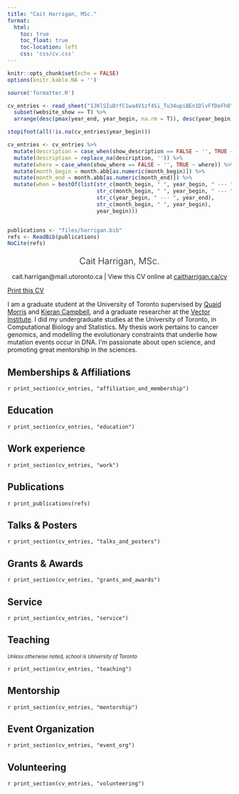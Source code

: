 ```yaml
---
title: "Cait Harrigan, MSc."
format:
  html:
    toc: true
    toc_float: true
    toc-location: left
    css: 'css/cv.css'
---
```



```r
knitr::opts_chunk$set(echo = FALSE)
options(knitr.kable.NA = '')

```

```r
source('formatter.R')

cv_entries <- read_sheet("1JKlSIuDrfC1wa4V1zf4Si_Tu34upiBEn1DlvFfDeFh0", col_types = "c") %>%
  subset(website_show == T) %>%
  arrange(desc(pmax(year_end, year_begin, na.rm = T)), desc(year_begin), desc(month_begin)) 

stopifnot(all(!is.na(cv_entries$year_begin)))

cv_entries <- cv_entries %>%  
  mutate(description = case_when(show_description == FALSE ~ '', TRUE ~ description)) %>%
  mutate(description = replace_na(description, '')) %>%
  mutate(where = case_when(show_where == FALSE ~ '', TRUE ~ where)) %>%
  mutate(month_begin = month.abb[as.numeric(month_begin)]) %>%
  mutate(month_end = month.abb[as.numeric(month_end)]) %>%
  mutate(when = bestOf(list(str_c(month_begin, " ", year_begin, " --- ", month_end, " ", year_end),
                            str_c(month_begin, " ", year_begin, " --- ", year_end),
                            str_c(year_begin, " --- ", year_end),
                            str_c(month_begin, " ", year_begin),
                            year_begin)))


publications <- "files/harrigan.bib"
refs <- ReadBib(publications) 
NoCite(refs)
```

<div id=cv_print_header>
<center>
<p style="font-size: 15pt; font-weight:300; margin-bottom: 0.5em">
Cait Harrigan, MSc.
</p>

<p style="font-weight:400; margin-bottom: 0.5em">
cait.harrigan@mail.utoronto.ca \| View this CV online at [caitharrigan.ca/cv](https://caitharrigan.ca/cv)
</p>
</center>
</div>


<a id=print_button href="files/cv.pdf" class="btn btn-primary icon-link">Print this CV</a>

I am a graduate student at the University of Toronto supervised by [Quaid Morris](https://www.morrislab.ca/) and [Kieran Campbell](https://www.camlab.ca/), and a graduate researcher at the [Vector Institute](https://vectorinstitute.ai/). I did my undergraduate studies at the University of Toronto, in Computational Biology and Statistics. My thesis work pertains to cancer genomics, and modelling the evolutionary constraints that underlie how mutation events occur in DNA. I'm passionate about open science, and promoting great mentorship in the sciences.


## Memberships & Affiliations



`r print_section(cv_entries, "affiliation_and_membership")`


## Education

`r print_section(cv_entries, "education")`


## Work experience

`r print_section(cv_entries, "work")`

## Publications

`r print_publications(refs)`



## Talks & Posters

`r print_section(cv_entries, "talks_and_posters")`


## Grants & Awards

`r print_section(cv_entries, "grants_and_awards")`

## Service

`r print_section(cv_entries, "service")`

## Teaching

<em style="font-size:0.8em">Unless otherwise noted, school is University of Toronto</em>

`r print_section(cv_entries, "teaching")`

## Mentorship

`r print_section(cv_entries, "mentorship")`

## Event Organization

`r print_section(cv_entries, "event_org")`

## Volunteering

`r print_section(cv_entries, "volunteering")`

